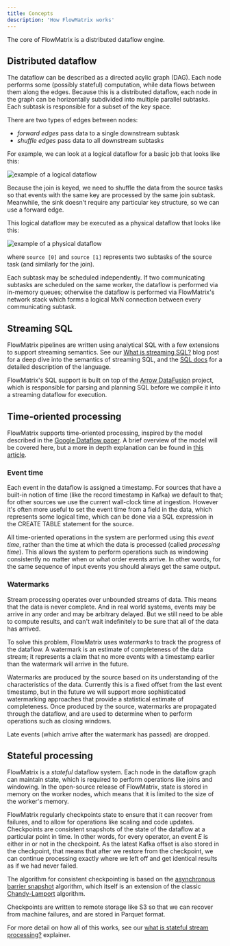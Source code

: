 ```yaml
---
title: Concepts
description: 'How FlowMatrix works'
---
```


The core of FlowMatrix is a distributed dataflow engine.

## Distributed dataflow

The dataflow can be described as a directed acylic graph (DAG). Each node performs some (possibly stateful) computation,
while data flows between them along the edges. Because this is a distributed dataflow, each node in the graph can be
horizontally subdivided into multiple parallel subtasks. Each subtask is responsible for a subset of the key space.

There are two types of edges between nodes:

- _forward edges_ pass data to a single downstream subtask
- _shuffle edges_ pass data to all downstream subtasks

For example, we can look at a logical dataflow for a basic job that looks like this:

<Frame>
  <img
    src="/images/dataflow.svg"
    alt="example of a logical dataflow"
    style={{ height: "300px", textAlign: "center" }}
  />
</Frame>

Because the join is keyed, we need to shuffle the data from the source tasks so that events with the same key are
processed by the same join subtask. Meanwhile, the sink doesn't require any particular key structure, so we can use a
forward edge.

This logical dataflow may be executed as a physical dataflow that looks like this:

<Frame>
  <img
    src="/images/physical_plan.svg"
    alt="example of a physical dataflow"
    style={{ height: '400px', textAlign: 'center' }}
  />
</Frame>

where `source [0]` and `source [1]` represents two subtasks of the source task (and similarly for the join).

Each subtask may be scheduled independently. If two communicating subtasks are scheduled on the same worker, the
dataflow is performed via in-memory queues; otherwise the dataflow is performed via FlowMatrix's network stack which forms
a logical MxN connection between every communicating subtask.

## Streaming SQL

FlowMatrix pipelines are written using analytical SQL with a few extensions to support streaming semantics. See
our [What is streaming SQL?](https://www.flowmatrix.dev/blog/what-is-streaming-sql) blog post for a deep dive into
the semantics of streaming SQL, and the [SQL docs](/sql) for a detailed description of the language.

FlowMatrix's SQL support is built on top of the [Arrow DataFusion](https://arrow.apache.org/datafusion/) project,
which is responsible for parsing and planning SQL before we compile it into a streaming dataflow for execution.

## Time-oriented processing

FlowMatrix supports time-oriented processing, inspired by the model described in the
[Google Dataflow paper](https://research.google.com/pubs/pub43864.html). A brief
overview of the model will be covered here, but a more in depth explanation can
be found in
[this article](https://www.oreilly.com/radar/the-world-beyond-batch-streaming-101/).

### Event time

Each event in the dataflow is assigned a timestamp. For sources that have a built-in notion of time (like
the record timestamp in Kafka) we default to that; for other sources we use the current wall-clock time
at ingestion. However it's often more useful to set the event time from a field in the data, which represents
some logical time, which can be done via a SQL expression in the CREATE TABLE statement for the source.

All time-oriented operations in the system are performed using this _event time_, rather than the time at which the data
is processed (called _processing time_). This allows the system to perform operations such as windowing consistently
no matter when or what order events arrive. In other words, for the same sequence of input events you should always get
the same output.

### Watermarks

Stream processing operates over unbounded streams of data. This means that the data is never complete. And in real world
systems, events may be arrive in any order and may be arbitrary delayed. But we still need to be able to compute results,
and can't wait indefinitely to be sure that all of the data has arrived.

To solve this problem, FlowMatrix uses _watermarks_ to track the progress of the dataflow. A watermark is an estimate of
completeness of the data stream; it represents a claim that no more events with a timestamp earlier than the watermark
will arrive in the future.

Watermarks are produced by the source based on its understanding of the characteristics of the data. Currently this is
a fixed offset from the last event timestamp, but in the future we will support more sophisticated watermarking approaches
that provide a statistical estimate of completeness. Once produced by the source, watermarks are propagated through the
dataflow, and are used to determine when to perform operations such as closing windows.

Late events (which arrive after the watermark has passed) are dropped.

## Stateful processing

FlowMatrix is a _stateful_ dataflow system. Each node in the dataflow graph can maintain state, which is required to perform
operations like joins and windowing. In the open-source release of FlowMatrix, state is stored in memory on the worker nodes,
which means that it is limited to the size of the worker's memory.

FlowMatrix regularly checkpoints state to ensure that it can recover from failures, and to allow for operations like scaling
and code updates. Checkpoints are consistent snapshots of the state of the dataflow at a particular point in time. In
other words, for every operator, an event _E_ is either in or not in the checkpoint. As the latest Kafka offset is also
stored in the checkpoint, that means that after we restore from the checkpoint, we can continue processing exactly where
we left off and get identical results as if we had never failed.

The algorithm for consistent checkpointing is based on the
[asynchronous barrier snapshot](https://arxiv.org/abs/1506.08603) algorithm, which itself is an extension of the
classic [Chandy-Lamport](https://en.wikipedia.org/wiki/Chandy-Lamport_algorithm) algorithm.

Checkpoints are written to remote storage like S3 so that we can recover from
machine failures, and are stored in Parquet format.

For more detail on how all of this works, see our
[what is stateful stream processing?](https://www.flowmatrix.dev/blog/stateful-stream-processing)
explainer.
